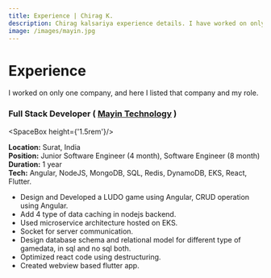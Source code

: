```yaml
---
title: Experience | Chirag K.
description: Chirag kalsariya experience details. I have worked on only one company, and here I listed that company and my role.
image: /images/mayin.jpg
---
```



# Experience

I worked on only one company, and here I listed that company and my role.

<LineSpaceBox/>

### Full Stack Developer ( [Mayin Technology](https://mayintechnologies.com) )

<SpaceBox height={'1.5rem'}/>

<ImageBox src="/images/mayin.jpg" alt="Mayin" />

**Location:** Surat, India
\
**Position:** Junior Software Engineer (4 month), Software Engineer (8 month)
\
**Duration:** 1 year
\
**Tech:** Angular, NodeJS, MongoDB, SQL, Redis, DynamoDB, EKS, React, Flutter.

- Design and Developed a LUDO game using Angular, CRUD operation using Angular.
- Add 4 type of data caching in nodejs backend.
- Used microservice architecture hosted on EKS.
- Socket for server communication.
- Design database schema and relational model for different type of gamedata, in sql and no sql both.
- Optimized react code using destructuring.
- Created webview based flutter app.
